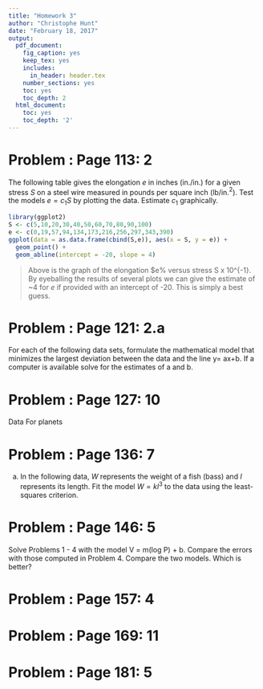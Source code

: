 ```yaml
---
title: "Homework 3"
author: "Christophe Hunt"
date: "February 18, 2017"
output:
  pdf_document:
    fig_caption: yes
    keep_tex: yes
    includes:
      in_header: header.tex
    number_sections: yes
    toc: yes
    toc_depth: 2
  html_document:
    toc: yes
    toc_depth: '2'
---
```


\newpage

# Problem : Page 113: 2

The following table gives the elongation $e$ in inches (in./in.) for a given stress $S$ on a steel wire measured in pounds per square inch (lb/in.$^2$). Test the models $e = c_1S$ by plotting the data. Estimate $c_1$ graphically.  

\begin{table}[!htbp]
\centering
\caption{}
\label{my-label}
\begin{tabular}{l|lllllllllll}
$S(x10^{-3})$ & 5 & 10 & 20 & 30 & 40  & 50  & 60  & 70  & 80  & 90  & 100 \\ \hline
$e(x10^5)$    & 0 & 19 & 57 & 94 & 134 & 173 & 216 & 256 & 297 & 343 & 390 
\end{tabular}
\end{table}


```r
library(ggplot2)
S <- c(5,10,20,30,40,50,60,70,80,90,100)
e <- c(0,19,57,94,134,173,216,256,297,343,390)
ggplot(data = as.data.frame(cbind(S,e)), aes(x = S, y = e)) + 
  geom_point() +
  geom_abline(intercept = -20, slope = 4)
```

> Above is the graph of the elongation $e% versus stress S x 10^{-1}. By eyeballing the results of several plots we can give the estimate of ~4 for $e$ if provided with an intercept of -20. This is simply a best guess. 


# Problem : Page 121: 2.a
For each of the following data sets, formulate the mathematical model that minimizes the largest deviation between the data and the line y= ax+b. If a computer is available solve for the estimates of a and b.

\begin{table}[!htbp]
\centering
\caption{}
\label{my-label}
\begin{tabular}{l|llllll}
x & 1   & 2.3 & 3.7 & 4.2 & 6.1 & 7.0 \\ \hline
y & 3.6 & 3.0 & 3.2 & 5.1 & 5.3 & 6.8  
\end{tabular}
\end{table}


# Problem : Page 127: 10

Data For planets

\begin{table}[!htbp]
\centering
\label{my-label}
\begin{tabular}{|l|l|l|}
\hline
Body    & Period (sec)                & Distance from sun (m)        \\ \hline
Mercury & 7.60 x 10\textasciicircum 6 & 5.79 x 10\textasciicircum 10 \\ \hline
Venus   & 1.94 x 10\textasciicircum 7 & 1.08 x 10\textasciicircum 11 \\ \hline
Earth   & 3.16 x 10\textasciicircum 7 & 1.5 x 10\textasciicircum 11  \\ \hline
Mars    & 5.94 x 10\textasciicircum 7 & 2.28 x 10\textasciicircum 11 \\ \hline
Jupiter & 3.74 x 10\textasciicircum 8 & 7.79 x 10\textasciicircum 11 \\ \hline
Saturn  & 9.35 x 10\textasciicircum 8 & 1.43 x 10\textasciicircum 12 \\ \hline
Uranus  & 2.64 x 10\textasciicircum 9 & 2.87 x 10\textasciicircum 12 \\ \hline
Neptune & 5.22 x 10\textasciicircum 9 & 4.5 x 10\textasciicircum 12  \\ \hline
\end{tabular}
\end{table}

# Problem : Page 136: 7

a. In the following data, $W$ represents the weight of a fish (bass) and $l$ represents its length. Fit the model $W = kl^3$ to the data using the least-squares criterion. 

\begin{table}[!htbp]
\centering
\caption{}
\label{my-label}
\begin{tabular}{l|llllll}
Length, l (in.) & 14.5 & 2.3 & 3.7 & 4.2 & 6.1 & 7.0 \\ \hline
Weight, W (oz)  & 3.6  & 3.0 & 3.2 & 5.1 & 5.3 & 6.8  
\end{tabular}
\end{table}

# Problem : Page 146: 5

Solve Problems 1 - 4 with the model V = m(log P) + b. Compare the errors with those computed in Problem 4. Compare the two models. Which is better?

# Problem : Page 157: 4



# Problem : Page 169: 11


# Problem : Page 181: 5